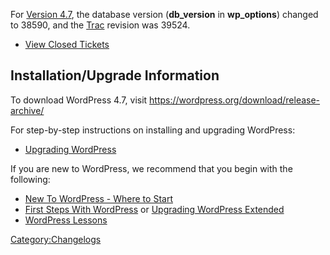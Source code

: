 {{Languages|
{{en|Changelog/4.7}}
}}

For [[Version 4.7]], the database version ('''db_version''' in '''wp_options''') changed to 38590, and the [https://core.trac.wordpress.org Trac] revision was 39524.

* [http://core.trac.wordpress.org/query?status=closed&milestone=4.7 View Closed Tickets]


==Installation/Upgrade Information==
To download WordPress 4.7, visit https://wordpress.org/download/release-archive/

For step-by-step instructions on installing and upgrading WordPress:

* [[Upgrading WordPress]]

If you are new to WordPress, we recommend that you begin with the following:
* [[New To WordPress - Where to Start]]
* [[First Steps With WordPress]] or [[Upgrading WordPress Extended]]
* [[WordPress Lessons]]

<!--
==List of Files Revised==
<pre>

</pre>
-->
[[Category:Changelogs]]